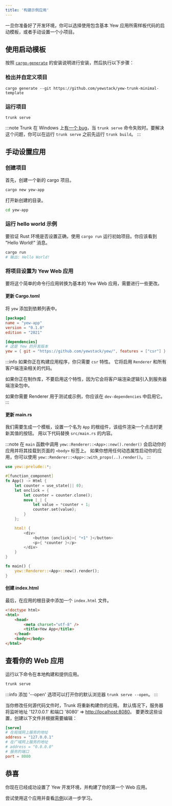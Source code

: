 ```yaml
---
title: '构建示例应用'
---
```


一旦你准备好了开发环境，你可以选择使用包含基本 Yew 应用所需样板代码的启动模板，或者手动设置一个小项目。

## 使用启动模板

按照 [`cargo-generate`](https://github.com/cargo-generate/cargo-generate) 的安装说明进行安装，然后执行以下步骤：

### 检出并自定义项目

```shell
cargo generate --git https://github.com/yewstack/yew-trunk-minimal-template
```

### 运行项目

```shell
trunk serve
```

:::note
Trunk 在 Windows 上[有一个 bug](https://github.com/trunk-rs/trunk/issues/852)，当 `trunk serve` 命令失败时。要解决这个问题，你可以在运行 `trunk serve` 之前先运行 `trunk build`。
:::

## 手动设置应用

### 创建项目

首先，创建一个新的 cargo 项目。

```bash
cargo new yew-app
```

打开新创建的目录。

```bash
cd yew-app
```

### 运行 hello world 示例

要验证 Rust 环境是否设置正确，使用 `cargo run` 运行初始项目。你应该看到 "Hello World!" 消息。

```bash
cargo run
# 输出: Hello World!
```

### 将项目设置为 Yew Web 应用

要将这个简单的命令行应用转换为基本的 Yew Web 应用，需要进行一些更改。

#### 更新 Cargo.toml

将 `yew` 添加到依赖列表中。

```toml title=Cargo.toml
[package]
name = "yew-app"
version = "0.1.0"
edition = "2021"

[dependencies]
# 这是 Yew 的开发版本
yew = { git = "https://github.com/yewstack/yew/", features = ["csr"] }
```

:::info
如果你正在构建应用程序，你只需要 `csr` 特性。
它将启用 `Renderer` 和所有客户端渲染相关的代码。

如果你正在制作库，不要启用这个特性，因为它会将客户端渲染逻辑引入到服务器端渲染包中。

如果你需要 Renderer 用于测试或示例，你应该在 `dev-dependencies` 中启用它。
:::

#### 更新 main.rs

我们需要生成一个模板，设置一个名为 `App` 的根组件，该组件渲染一个点击时更新其值的按钮。
用以下代码替换 `src/main.rs` 的内容。

:::note
在 `main` 函数中调用 `yew::Renderer::<App>::new().render()` 会启动你的应用并将其挂载到页面的 `<body>` 标签上。
如果你想用任何动态属性启动你的应用，你可以使用 `yew::Renderer::<App>::with_props(..).render()`。
:::

```rust ,no_run, title=main.rs
use yew::prelude::*;

#[function_component]
fn App() -> Html {
    let counter = use_state(|| 0);
    let onclick = {
        let counter = counter.clone();
        move |_| {
            let value = *counter + 1;
            counter.set(value);
        }
    };

    html! {
        <div>
            <button {onclick}>{ "+1" }</button>
            <p>{ *counter }</p>
        </div>
    }
}

fn main() {
    yew::Renderer::<App>::new().render();
}
```

#### 创建 index.html

最后，在应用的根目录中添加一个 `index.html` 文件。

```html , title=index.html
<!doctype html>
<html>
    <head>
        <meta charset="utf-8" />
        <title>Yew App</title>
    </head>
    <body></body>
</html>
```

## 查看你的 Web 应用

运行以下命令在本地构建和提供应用。

```bash
trunk serve
```

:::info
添加 '--open' 选项可以打开你的默认浏览器 `trunk serve --open`。
:::

当你修改任何源代码文件时，Trunk 将重新构建你的应用。
默认情况下，服务器将监听地址 '127.0.0.1' 和端口 '8080' => [http://localhost:8080](http://127.0.0.1:8080)。
要更改这些设置，创建以下文件并根据需要编辑：

```toml title="Trunk.toml"
[serve]
# 在局域网上服务的地址
address = "127.0.0.1"
# 在广域网上服务的地址
# address = "0.0.0.0"
# 服务的端口
port = 8000
```

## 恭喜

你现在已经成功设置了 Yew 开发环境，并构建了你的第一个 Web 应用。

尝试使用这个应用并查看[示例](./examples.mdx)以进一步学习。